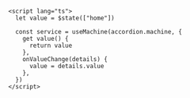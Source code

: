 ```svelte
<script lang="ts">
  let value = $state(["home"])

  const service = useMachine(accordion.machine, {
    get value() {
      return value
    },
    onValueChange(details) {
      value = details.value
    },
  })
</script>
```
